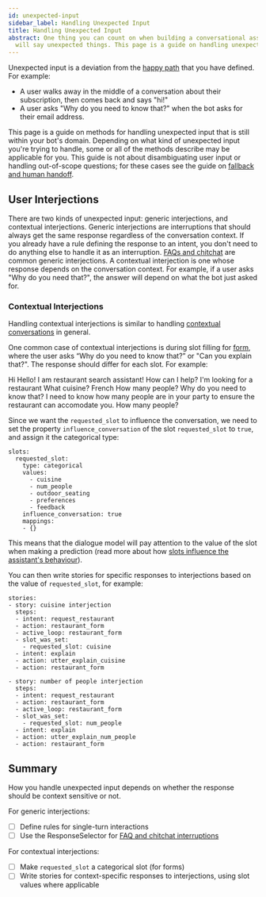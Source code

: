 ```yaml
---
id: unexpected-input
sidebar_label: Handling Unexpected Input
title: Handling Unexpected Input
abstract: One thing you can count on when building a conversational assistant is that users
  will say unexpected things. This page is a guide on handling unexpected input.
---
```


Unexpected input is a deviation from the [happy path](glossary.mdx#happy--unhappy-paths)
that you have defined.  For example:

- A user walks away in the middle of a conversation about their subscription, then comes back
and says "hi!"
- A user asks "Why do you need to know that?" when the bot asks for their email address.

This page is a guide on methods for handling unexpected input that is still within your bot's domain.
Depending on what kind of unexpected
input you're trying to handle, some or all of the methods describe may be applicable for you. This guide
is not about disambiguating user input or handling out-of-scope questions; for these cases see
the guide on [fallback and human handoff](fallback-handoff.mdx).


## User Interjections

There are two kinds of unexpected input: generic interjections, and contextual interjections.
Generic interjections are interruptions that should always get the same response regardless of the
conversation context. If you already have a rule defining the response to an intent, you don't
need to do anything else to handle it as an interruption.  [FAQs and chitchat](./chitchat-faqs.mdx) are common generic interjections.
A contextual interjection is one whose response depends on the conversation context.
For example, if a user asks "Why do you need that?", the answer will depend on what the bot just
asked for.

### Contextual Interjections

Handling contextual interjections is similar to handling [contextual conversations](contextual-conversations.mdx)
in general.

One common case of contextual interjections is during slot filling for [form](forms.mdx), where the user
asks “Why do you need to know that?” or "Can you explain that?".
The response should differ for each slot. For example:

<Chat caption="A contextual interjection">
<ChatUserText>Hi</ChatUserText>
<ChatBotText>Hello! I am restaurant search assistant! How can I help?</ChatBotText>
<ChatUserText>I'm looking for a restaurant</ChatUserText>
<ChatBotText>What cuisine?</ChatBotText>
<ChatUserText>French</ChatUserText>
<ChatBotText>How many people?</ChatBotText>
<ChatUserText>Why do you need to know that?</ChatUserText>
<ChatBotText>I need to know how many people are in your party to ensure the restaurant can accomodate you.</ChatBotText>
<ChatBotText>How many people?</ChatBotText>
</Chat>

Since we want the `requested_slot` to influence the conversation,
we need to set the property `influence_conversation` of the slot `requested_slot`
to `true`, and assign it the categorical type:

```yaml-rasa  title="domain.yml"
slots:
  requested_slot:
    type: categorical
    values:
      - cuisine
      - num_people
      - outdoor_seating
      - preferences
      - feedback
    influence_conversation: true
    mappings:
    - {}
```

This means that the dialogue model will pay attention to the value of the slot when making a prediction
(read more about how [slots influence the assistant's behaviour](./domain.mdx#slots-and-conversation-behavior)).

You can then write stories for specific responses to interjections based on the value of `requested_slot`, for example:

```yaml-rasa title="stories.yml"
stories:
- story: cuisine interjection
  steps:
  - intent: request_restaurant
  - action: restaurant_form
  - active_loop: restaurant_form
  - slot_was_set:
    - requested_slot: cuisine
  - intent: explain
  - action: utter_explain_cuisine
  - action: restaurant_form

- story: number of people interjection
  steps:
  - intent: request_restaurant
  - action: restaurant_form
  - active_loop: restaurant_form
  - slot_was_set:
    - requested_slot: num_people
  - intent: explain
  - action: utter_explain_num_people
  - action: restaurant_form
```


## Summary

How you handle unexpected input depends on whether the response should be
context sensitive or not.

For generic interjections:
  - [ ] Define rules for single-turn interactions
  - [ ] Use the ResponseSelector for [FAQ and chitchat interruptions](chitchat-faqs.mdx)

For contextual interjections:
  - [ ] Make `requested_slot` a categorical slot (for forms)
  - [ ] Write stories for context-specific responses to interjections, using slot values where applicable
